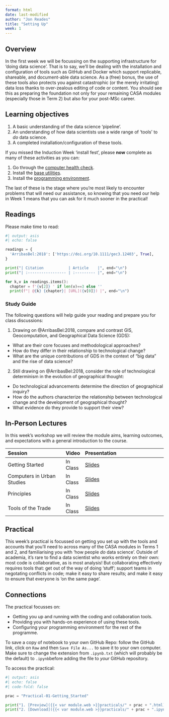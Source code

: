 ```yaml
---
format: html
date: last-modified
author: "Jon Reades"
title: "Setting Up"
week: 1
---
```


## Overview

In the first week we will be focussing on the supporting infrastructure for 'doing data science'. That is to say, we'll be dealing with the installation and configuration of tools such as GitHub and Docker which support replicable, shareable, and document-able data science. As a (free) bonus, the use of these tools also protects you against catastrophic (or the merely irritating) data loss thanks to over-zealous editing of code or content. You should see this as preparing the foundation not only for your remaining CASA modules (especially those in Term 2) but also for your post-MSc career.

::: {.callout-important}
## Learning objectives

1. A basic understanding of the data science 'pipeline'.
2. An understanding of how data scientists use a wide range of 'tools' to *do* data science.
3. A completed installation/configuration of these tools.
::: 

If you missed the Induction Week 'install fest', please **now** complete as many of these activities as you can:

1. Go through the [computer health check]({{< var module.sds >}}setup/health.html).
2. Install the [base utilities]({{< var module.sds >}}setup/base.html).
3. Install the [programming environment]({{< var module.sds >}}setup/installation.html).

The last of these is the stage where you're most likely to encounter problems that will need our assistance, so knowing that you need our help in Week 1 means that you can ask for it much sooner in the practical!

## Readings

Please make time to read:

```python
#| output: asis
#| echo: false

readings = {
  'ArribasBel:2018': ['https://doi.org/10.1111/gec3.12403', True],
}

print("| Citation           | Article    |", end="\n")
print("| :----------------- | :--------- |", end="\n")

for k,v in readings.items():
  chapter = f'{v[2]} ' if len(v)==3 else ''
  print(f"| @{k} {chapter}| [URL]({v[0]}) |", end="\n")

```

### Study Guide

The following questions will help guide your reading and prepare you for class discussions: 

1. Drawing on @ArribasBel:2018, compare and contrast GIS, Geocomputation, and Geographical Data Science (GDS):
  - What are their core focuses and methodological approaches?
  - How do they differ in their relationship to technological change?
  - What are the unique contributions of GDS in the context of "big data" and the rise of data science?
2. Still drawing on @ArribasBel:2018, consider the role of technological determinism in the evolution of geographical thought:
  - Do technological advancements determine the direction of geographical inquiry?
  - How do the authors characterize the relationship between technological change and the development of geographical thought?
  - What evidence do they provide to support their view?

## In-Person Lectures

In this week's workshop we will review the module aims, learning outcomes, and expectations with a general introduction to the course.

| Session            | Video |  Presentation             |
| :----------------- | :---- | :------------------------ |
| Getting Started    | In Class | [Slides](../lectures/{{< meta week >}}.1-Getting_Started.qmd)   |
| Computers in Urban Studies | In Class | [Slides](../lectures/{{< meta week >}}.2-Computers_in_Urban_Studies.qmd) | 
| Principles         | In Class | [Slides](../lectures/{{< meta week >}}.3-Principles.qmd)   |
| Tools of the Trade | In Class | [Slides](../lectures/{{< meta week >}}.4-Tools.qmd) |

## Practical

This week's practical is focussed on getting you set up with the tools and accounts that you'll need to across many of the CASA modules in Terms 1 and 2, and familiarising you with 'how people *do* data science'. Outside of academia, it's rare to find a data scientist who works entirely on their own: most code is collaborative, as is most analysis! But collaborating effectively requires tools that: get out of the way of doing 'stuff'; support teams in negotating conflicts in code; make it easy to share results; and make it easy to ensure that everyone is 'on the same page'.

::: {.callout-tip}

## Connections

The practical focusses on:

- Getting you up and running with the coding and collaboration tools.
- Providing you with hands-on experience of using these tools.
- Configuring your programming environment for the rest of the programme.

:::

:::{.callout-note}

To save a copy of notebook to your own GitHub Repo: follow the GitHub link, click on `Raw` and then `Save File As...` to save it to your own computer. Make sure to change the extension from `.ipynb.txt` (which will probably be the default) to `.ipynb`before adding the file to *your* GitHub repository.

:::

To access the practical:

```python
#| output: asis
#| echo: false
#| code-fold: false

prac = "Practical-01-Getting_Started"

print("1. [Preview]({{< var module.web >}}practicals/" + prac + ".html)")
print("2. [Download]({{< var module.web >}}practicals/" + prac + ".ipynb)")

```
